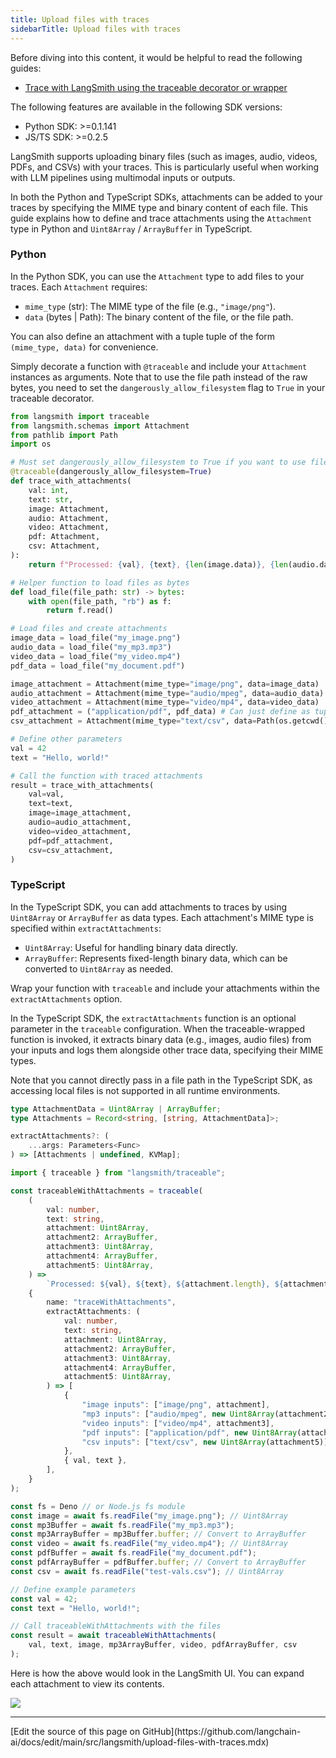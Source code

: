 ```yaml
---
title: Upload files with traces
sidebarTitle: Upload files with traces
---
```


<Check>
Before diving into this content, it would be helpful to read the following guides:

* [Trace with LangSmith using the traceable decorator or wrapper](/langsmith/annotate-code#use-traceable--traceable)
</Check>

<Note>
The following features are available in the following SDK versions:

* Python SDK: >=0.1.141
* JS/TS SDK: >=0.2.5
</Note>

LangSmith supports uploading binary files (such as images, audio, videos, PDFs, and CSVs) with your traces. This is particularly useful when working with LLM pipelines using multimodal inputs or outputs.

In both the Python and TypeScript SDKs, attachments can be added to your traces by specifying the MIME type and binary content of each file. This guide explains how to define and trace attachments using the `Attachment` type in Python and `Uint8Array` / `ArrayBuffer` in TypeScript.

### Python

In the Python SDK, you can use the `Attachment` type to add files to your traces. Each `Attachment` requires:

* `mime_type` (str): The MIME type of the file (e.g., `"image/png"`).
* `data` (bytes | Path): The binary content of the file, or the file path.

You can also define an attachment with a tuple tuple of the form `(mime_type, data)` for convenience.

Simply decorate a function with `@traceable` and include your `Attachment` instances as arguments. Note that to use the file path instead of the raw bytes, you need to set the `dangerously_allow_filesystem` flag to `True` in your traceable decorator.

```python Python
from langsmith import traceable
from langsmith.schemas import Attachment
from pathlib import Path
import os

# Must set dangerously_allow_filesystem to True if you want to use file paths
@traceable(dangerously_allow_filesystem=True)
def trace_with_attachments(
    val: int,
    text: str,
    image: Attachment,
    audio: Attachment,
    video: Attachment,
    pdf: Attachment,
    csv: Attachment,
):
    return f"Processed: {val}, {text}, {len(image.data)}, {len(audio.data)}, {len(video.data)}, {len(pdf.data), {len(csv.data)}}"

# Helper function to load files as bytes
def load_file(file_path: str) -> bytes:
    with open(file_path, "rb") as f:
        return f.read()

# Load files and create attachments
image_data = load_file("my_image.png")
audio_data = load_file("my_mp3.mp3")
video_data = load_file("my_video.mp4")
pdf_data = load_file("my_document.pdf")

image_attachment = Attachment(mime_type="image/png", data=image_data)
audio_attachment = Attachment(mime_type="audio/mpeg", data=audio_data)
video_attachment = Attachment(mime_type="video/mp4", data=video_data)
pdf_attachment = ("application/pdf", pdf_data) # Can just define as tuple of (mime_type, data)
csv_attachment = Attachment(mime_type="text/csv", data=Path(os.getcwd()) / "my_csv.csv")

# Define other parameters
val = 42
text = "Hello, world!"

# Call the function with traced attachments
result = trace_with_attachments(
    val=val,
    text=text,
    image=image_attachment,
    audio=audio_attachment,
    video=video_attachment,
    pdf=pdf_attachment,
    csv=csv_attachment,
)
```

### TypeScript

In the TypeScript SDK, you can add attachments to traces by using `Uint8Array` or `ArrayBuffer` as data types. Each attachment's MIME type is specified within `extractAttachments`:

* `Uint8Array`: Useful for handling binary data directly.
* `ArrayBuffer`: Represents fixed-length binary data, which can be converted to `Uint8Array` as needed.

Wrap your function with `traceable` and include your attachments within the `extractAttachments` option.

In the TypeScript SDK, the `extractAttachments` function is an optional parameter in the `traceable` configuration. When the traceable-wrapped function is invoked, it extracts binary data (e.g., images, audio files) from your inputs and logs them alongside other trace data, specifying their MIME types.

Note that you cannot directly pass in a file path in the TypeScript SDK, as accessing local files is not supported in all runtime environments.

```typescript TypeScript
type AttachmentData = Uint8Array | ArrayBuffer;
type Attachments = Record<string, [string, AttachmentData]>;

extractAttachments?: (
    ...args: Parameters<Func>
) => [Attachments | undefined, KVMap];
```

```typescript TypeScript
import { traceable } from "langsmith/traceable";

const traceableWithAttachments = traceable(
    (
        val: number,
        text: string,
        attachment: Uint8Array,
        attachment2: ArrayBuffer,
        attachment3: Uint8Array,
        attachment4: ArrayBuffer,
        attachment5: Uint8Array,
    ) =>
        `Processed: ${val}, ${text}, ${attachment.length}, ${attachment2.byteLength}, ${attachment3.length}, ${attachment4.byteLength}, ${attachment5.byteLength}`,
    {
        name: "traceWithAttachments",
        extractAttachments: (
            val: number,
            text: string,
            attachment: Uint8Array,
            attachment2: ArrayBuffer,
            attachment3: Uint8Array,
            attachment4: ArrayBuffer,
            attachment5: Uint8Array,
        ) => [
            {
                "image inputs": ["image/png", attachment],
                "mp3 inputs": ["audio/mpeg", new Uint8Array(attachment2)],
                "video inputs": ["video/mp4", attachment3],
                "pdf inputs": ["application/pdf", new Uint8Array(attachment4)],
                "csv inputs": ["text/csv", new Uint8Array(attachment5)],
            },
            { val, text },
        ],
    }
);

const fs = Deno // or Node.js fs module
const image = await fs.readFile("my_image.png"); // Uint8Array
const mp3Buffer = await fs.readFile("my_mp3.mp3");
const mp3ArrayBuffer = mp3Buffer.buffer; // Convert to ArrayBuffer
const video = await fs.readFile("my_video.mp4"); // Uint8Array
const pdfBuffer = await fs.readFile("my_document.pdf");
const pdfArrayBuffer = pdfBuffer.buffer; // Convert to ArrayBuffer
const csv = await fs.readFile("test-vals.csv"); // Uint8Array

// Define example parameters
const val = 42;
const text = "Hello, world!";

// Call traceableWithAttachments with the files
const result = await traceableWithAttachments(
    val, text, image, mp3ArrayBuffer, video, pdfArrayBuffer, csv
);
```

Here is how the above would look in the LangSmith UI. You can expand each attachment to view its contents.

![](/langsmith/images/trace-with-attachments.png)

---

<Callout icon="pen-to-square" iconType="regular">
  [Edit the source of this page on GitHub](https://github.com/langchain-ai/docs/edit/main/src/langsmith/upload-files-with-traces.mdx)
</Callout>
